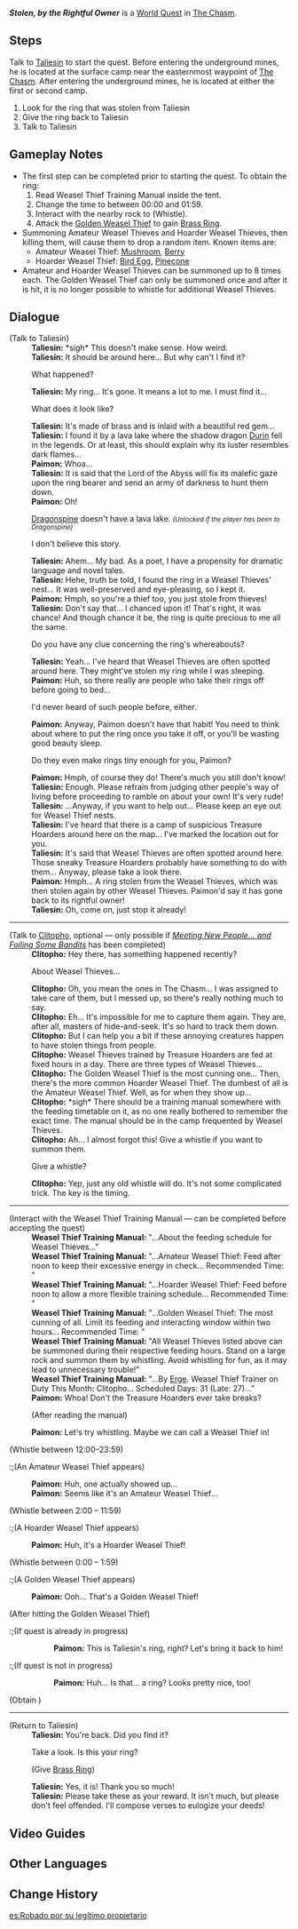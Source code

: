 {{Quest Infobox
|id            = 71066
|image         = World Quest Stolen, by the Rightful Owner.png
|type          = World
|requirement   = Destroy the three Bedrock Keys in ''[[Surreptitious Seven-Star Seal Sundering]]''
|characters    = Clitopho; Paimon; Taliesin; Traveler
|startLocation = [[The Chasm (Subregion)|The Chasm]], [[Liyue]]
|region        = Liyue
|subregion     = The Chasm (Subregion)
|prev          = 
|next          = 
|rewards       = Adventure EXP*200;Primogem*30;Mora*20,000;Hero's Wit*2
|rep           = Liyue
|repAmt        = 20
|repOrder      = 153
}}
'''''Stolen, by the Rightful Owner''''' is a [[World Quest]] in [[The Chasm (Subregion)|The Chasm]].

==Steps==
Talk to [[Taliesin]] to start the quest. Before entering the underground mines, he is located at the surface camp near the easternmost waypoint of [[The Chasm (Area)|The Chasm]]. After entering the underground mines, he is located at either the first or second camp.

# Look for the ring that was stolen from Taliesin
# Give the ring back to Taliesin
# Talk to Taliesin

==Gameplay Notes==
* The first step can be completed prior to starting the quest. To obtain the ring:
*# Read Weasel Thief Training Manual inside the tent.
*# Change the time to between 00:00 and 01:59.
*# Interact with the nearby rock to (Whistle).
*# Attack the [[Golden Weasel Thief]] to gain [[Brass Ring]].
* Summoning Amateur Weasel Thieves and Hoarder Weasel Thieves, then killing them, will cause them to drop a random item. Known items are:
** Amateur Weasel Thief: [[Mushroom]], [[Berry]]
** Hoarder Weasel Thief: [[Bird Egg]], [[Pinecone]]
* Amateur and Hoarder Weasel Thieves can be summoned up to 8 times each. The Golden Weasel Thief can only be summoned once and after it is hit, it is no longer possible to whistle for additional Weasel Thieves.

==Dialogue==
{{Quest Description|The bard Taliesin seeks your help. As it turns out, the ring that he stole from the Weasel Thieves has been stolen once again by another bunch of Weasel Thieves...}}
{{Dialogue Start}}
;(Talk to Taliesin)
:'''Taliesin:''' *sigh* This doesn't make sense. How weird.
:'''Taliesin:''' It should be around here... But why can't I find it?
:{{DIcon}} What happened?
:'''Taliesin:''' My ring... It's gone. It means a lot to me. I must find it...
:{{DIcon}} What does it look like?
:'''Taliesin:''' It's made of brass and is inlaid with a beautiful red gem...
:'''Taliesin:''' I found it by a lava lake where the shadow dragon [[Durin]] fell in the legends. Or at least, this should explain why its luster resembles dark flames...
:'''Paimon:''' Whoa...
:'''Taliesin:''' It is said that the Lord of the Abyss will fix its malefic gaze upon the ring bearer and send an army of darkness to hunt them down.
:'''Paimon:''' Oh!
:{{DIcon}} [[Dragonspine]] doesn't have a lava lake. <small>''(Unlocked if the player has been to Dragonspine)''</small>
:{{DIcon}} I don't believe this story.
:'''Taliesin:''' Ahem... My bad. As a poet, I have a propensity for dramatic language and novel tales.
:'''Taliesin:''' Hehe, truth be told, I found the ring in a Weasel Thieves' nest... It was well-preserved and eye-pleasing, so I kept it.
:'''Paimon:''' Hmph, so you're a thief too, you just stole from thieves!
:'''Taliesin:''' Don't say that... I chanced upon it! That's right, it was chance! And though chance it be, the ring is quite precious to me all the same.
:{{DIcon}} Do you have any clue concerning the ring's whereabouts?
:'''Taliesin:''' Yeah... I've heard that Weasel Thieves are often spotted around here. They might've stolen my ring while I was sleeping.
:'''Paimon:''' Huh, so there really are people who take their rings off before going to bed...
:{{DIcon}} I'd never heard of such people before, either.
:'''Paimon:''' Anyway, Paimon doesn't have that habit! You need to think about where to put the ring once you take it off, or you'll be wasting good beauty sleep.
:{{DIcon}} Do they even make rings tiny enough for you, Paimon?
:'''Paimon:''' Hmph, of course they do! There's much you still don't know!
:'''Taliesin:''' Enough. Please refrain from judging other people's way of living before proceeding to ramble on about your own! It's very rude!
:'''Taliesin:''' ...Anyway, if you want to help out... Please keep an eye out for Weasel Thief nests.
:'''Taliesin:''' I've heard that there is a camp of suspicious Treasure Hoarders around here on the map... I've marked the location out for you.
:'''Taliesin:''' It's said that Weasel Thieves are often spotted around here. Those sneaky Treasure Hoarders probably have something to do with them... Anyway, please take a look there.
:'''Paimon:''' Hmph... A ring stolen from the Weasel Thieves, which was then stolen again by other Weasel Thieves. Paimon'd say it has gone back to its rightful owner!
:'''Taliesin:''' Oh, come on, just stop it already!

----
;(Talk to [[Clitopho]], optional &mdash; only possible if ''[[Meeting New People... and Foiling Some Bandits]]'' has been completed)
:'''Clitopho:''' Hey there, has something happened recently?
:{{DIcon}} About Weasel Thieves...
:'''Clitopho:''' Oh, you mean the ones in The Chasm... I was assigned to take care of them, but I messed up, so there's really nothing much to say.
:'''Clitopho:''' Eh... It's impossible for me to capture them again. They are, after all, masters of hide-and-seek. It's so hard to track them down.
:'''Clitopho:''' But I can help you a bit if these annoying creatures happen to have stolen things from people.
:'''Clitopho:''' Weasel Thieves trained by Treasure Hoarders are fed at fixed hours in a day. There are three types of Weasel Thieves...
:'''Clitopho:''' The Golden Weasel Thief is the most cunning one... Then, there's the more common Hoarder Weasel Thief. The dumbest of all is the Amateur Weasel Thief. Well, as for when they show up...
:'''Clitopho:''' *sigh* There should be a training manual somewhere with the feeding timetable on it, as no one really bothered to remember the exact time. The manual should be in the camp frequented by Weasel Thieves.
:'''Clitopho:''' Ah... I almost forgot this! Give a whistle if you want to summon them.
:{{DIcon}} Give a whistle?
:'''Clitopho:''' Yep, just any old whistle will do. It's not some complicated trick. The key is the timing.
----
;(Interact with the Weasel Thief Training Manual &mdash; can be completed before accepting the quest)
:'''Weasel Thief Training Manual:''' "...About the feeding schedule for Weasel Thieves..."
:'''Weasel Thief Training Manual:''' "...Amateur Weasel Thief: Feed after noon to keep their excessive energy in check... Recommended Time: {{color|buzzword|12:00 – 23:59}}"
:'''Weasel Thief Training Manual:''' "...Hoarder Weasel Thief: Feed before noon to allow a more flexible training schedule... Recommended Time: {{color|buzzword|2:00 – 11:59}}"
:'''Weasel Thief Training Manual:''' "...Golden Weasel Thief: The most cunning of all. Limit its feeding and interacting window within two hours... Recommended Time: {{color|buzzword|0:00 – 1:59}}"
:'''Weasel Thief Training Manual:''' "All Weasel Thieves listed above can be summoned during their respective feeding hours. Stand on a large rock and summon them by whistling. Avoid whistling for fun, as it may lead to unnecessary trouble!"
:'''Weasel Thief Training Manual:''' "...By [[Erge]]. Weasel Thief Trainer on Duty This Month: Clitopho... Scheduled Days: 31 (Late: 27)..."
:'''Paimon:''' Whoa! Don't the Treasure Hoarders ever take breaks?
:;(After reading the manual)
:'''Paimon:''' Let's try whistling. Maybe we can call a Weasel Thief in!

;(Whistle between <nowiki>12:00–23:59</nowiki>)
:;(An Amateur Weasel Thief appears)
:'''Paimon:''' Huh, one actually showed up...
:'''Paimon:''' Seems like it's an Amateur Weasel Thief...

;(Whistle between <nowiki>2:00 – 11:59</nowiki>)
:;(A Hoarder Weasel Thief appears)
:'''Paimon:''' Huh, it's a Hoarder Weasel Thief!

;(Whistle between <nowiki>0:00 – 1:59</nowiki>)
:;(A Golden Weasel Thief appears)
:'''Paimon:''' Ooh... That's a Golden Weasel Thief!

;(After hitting the Golden Weasel Thief)
:;(If quest is already in progress)
:::'''Paimon:''' This is Taliesin's ring, right? Let's bring it back to him!
:;(If quest is not in progress)
:::'''Paimon:''' Huh... Is that... a ring? Looks pretty nice, too!
;(Obtain {{Item|Brass Ring|25}})

----
;(Return to Taliesin)
:'''Taliesin:''' You're back. Did you find it?
:{{DIcon}} Take a look. Is this your ring?
:;(Give [[Brass Ring]])
:'''Taliesin:''' Yes, it is! Thank you so much!
:'''Taliesin:''' Please take these as your reward. It isn't much, but please don't feel offended. I'll compose verses to eulogize your deeds!
{{Dialogue End}}

==Video Guides==
{{EVT
|video1   = https://youtu.be/f8tjvQqo49s
|caption1 = Stolen, by the Rightful Owner Guide

|video2   = https://youtu.be/4-W-BR6gylY
|caption2 = Quick Guide: Stolen, by the Rightful Owner
}}

==Other Languages==
{{Other Languages
|en      = Stolen, by the Rightful Owner
|zhs     = 物归原主又归原主
|zhs_rm  = Wùguīyuánzhǔ Yòu Guīyuánzhǔ
|zht     = 物歸原主又歸原主
|zht_rm  = Wùguīyuánzhǔ Yòu Guīyuánzhǔ
|zh_tl   = 
|ja      = 持ち主に盗まれて
|ja_rm   = Mochinushi ni Nusumarete
|ja_tl   = Stolen by the Owner
|ko      = {{tt|물건|物件}}은 {{tt|주인|主人}}에게, 또다시 {{tt|주인|主人}}에게
|ko_rm   = Mulgeon-eun Ju'in-ege, Ttodasi Ju'in-ege
|ko_tl   = Goods to the Owner, Again to the Owner
|es      = Robado por su legítimo propietario
|es_tl   = Stolen by Its Rightful Owner
|fr      = Volé... par le propriétaire légitime
|fr_tl   = Stolen... by the Legitimate Owner
|ru      = Украдено владельцем
|ru_tl   = Stolen by the Owner
|th      = หวนคืนสู่เจ้าของครั้งแล้วครั้งเล่า
|th_rm   = Huan khuen su chaokhong khrang laeo khrang lao
|th_tl   = 
|vi      = {{tt|Vật|物}} Về {{tt|Cố Chủ|故主}} Lại Về {{tt|Cố Chủ|故主}}
|vi_tl   = An Owner's Things are Returned to the Previous Owner
|de      = Zurück, wo es hingehört
|de_tl   = Back to Where It Belongs
|id      = Kembali ke Pemilik Aslinya
|id_tl   = Returned to the Rightful Owner
|pt      = Roubado, Pelo Seu Legítimo Dono
|pt_tl   = Stolen, by the Legitimate Owner
|tr      = Sahibi Tarafından Çalınan
|tr_tl   = 
|it      = Un furto legittimo
|it_tl   = 
}}

==Change History==
{{Change History|2.6}}

[[es:Robado por su legítimo propietario]]